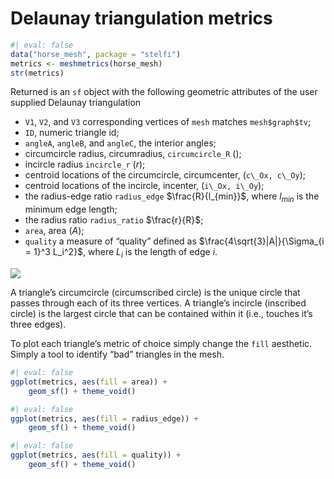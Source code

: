 # Delaunay triangulation metrics {#meshmetrics}

```r
#| eval: false
data("horse_mesh", package = "stelfi")
metrics <- meshmetrics(horse_mesh)
str(metrics)
```

Returned is an `sf` object with the following geometric attributes of the user supplied Delaunay triangulation

 + `V1`, `V2`, and `V3` corresponding vertices of `mesh` matches `mesh$graph$tv`;
 + `ID`, numeric triangle id;
 + `angleA`, `angleB`, and `angleC`, the interior angles;
 + circumcircle radius, circumradius, `circumcircle_R` (\eqn{R});
 + incircle radius `incircle_r` ($r$);
 + centroid locations of the circumcircle, circumcenter, (`c\_Ox, c\_Oy`);
 + centroid locations of the incircle, incenter, (`i\_Ox, i\_Oy`);
 + the radius-edge ratio `radius_edge` $\frac{R}{l_{min}}$, where $l_{min}$ is the minimum edge length;
 + the radius ratio `radius_ratio` $\frac{r}{R}$;
 + `area`, area ($A$);
 + `quality` a measure of "quality" defined as $\frac{4\sqrt{3}|A|}{\Sigma_{i = 1}^3 L_i^2}$,
 where $L_i$ is the length of edge $i$.
 
![](https://github.com/cmjt/meshmetrics/raw/master/README_files/figure-markdown_strict/triang_properties-1.png) 

A triangle's circumcircle (circumscribed circle) is the unique circle that passes through each of its three vertices. A triangle's incircle (inscribed circle) is the largest circle that can be contained within it (i.e., touches it's three edges).

To plot each triangle's metric of choice simply change the `fill` aesthetic. Simply a tool to identify "bad" triangles in the mesh.

```r
#| eval: false
ggplot(metrics, aes(fill = area)) +
	geom_sf() + theme_void()
```


```r
#| eval: false
ggplot(metrics, aes(fill = radius_edge)) +
	geom_sf() + theme_void()
```


```r
#| eval: false
ggplot(metrics, aes(fill = quality)) +
	geom_sf() + theme_void()
```
